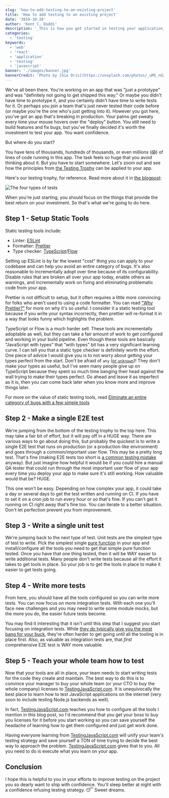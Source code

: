 ```yaml
---
slug: 'how-to-add-testing-to-an-existing-project'
title: 'How to add testing to an existing project'
date: '2019-10-28'
author: 'Kent C. Dodds'
description: '_This is how you get started in testing your application_'
categories:
  - 'testing'
keywords:
  - 'web'
  - 'react'
  - 'application'
  - 'testing'
  - 'javascript'
banner: './images/banner.jpg'
bannerCredit: 'Photo by [Gia Oris](https://unsplash.com/photos/_uM5_nG2ssc)'
---
```


We've all been there. You're working on an app that was "just a prototype" and
was "definitely not going to get shipped this way." Or maybe you didn't have
time to prototype it, and you certainly didn't have time to write tests for it.
Or perhaps you join a team that's just never tested their code before (or maybe
you're the one who's just getting into it). However you got here, you've got an
app that's breaking in production. Your palms get sweaty every time your mouse
hovers over the "deploy" button. You still need to build features and fix bugs,
but you've finally decided it's worth the investment to test your app. You want
confidence.

But where do you start?

You have tens of thousands, hundreds of thousands, or even millions (😱) of
lines of code running in this app. The task feels so huge that you avoid
thinking about it. But you have to start somewhere. Let's zoom out and see how
the principles from [the Testing Trophy](/blog/unit-vs-integration-vs-e2e-tests)
can be applied to your app.

Here's our testing trophy, for reference. Read more about it in
[the blogpost](/blog/unit-vs-integration-vs-e2e-tests):

![The four types of tests](./images/testing-trophy.png)

When you're just starting, you should focus on the things that provide the best
return on your investment. So that's what we're going to do here.

## Step 1 - Setup Static Tools

Static testing tools include:

- Linter: [ESLint](https://eslint.org/)
- Formatter: [Prettier](https://prettier.io/)
- Type checker:
  [TypeScript](https://www.typescriptlang.org/)/[Flow](https://flow.org/)

Setting up ESLint is by far the lowest "cost" thing you can apply to your
codebase and can help you avoid an entire category of bugs. It's also reasonable
to incrementally adopt over time because of its configurability. Disable rules
that are broken all over your app today, enable others as warnings, and
incrementally work on fixing and eliminating problematic code from your app.

Prettier is not difficult to setup, but it often requires a little more
convincing for folks who aren't used to using a code formatter. You can read
["Why Prettier?"](https://prettier.io/docs/en/why-prettier.html) for more on why
it's so useful. I consider it a static testing tool because if you write your
syntax incorrectly, then prettier will re-format it in a way that looks funny
which highlights the problem.

TypeScript or Flow is a much harder sell. These tools are incrementally
adoptable as well, but they can take a fair amount of work to get configured and
working in your build pipeline. Even though these tools are basically
"JavaScript with types" that "with types" bit has a very significant learning
curve. I can tell you that a static type checker is definitely worth the effort.
One piece of advice I would give you is to not worry about getting your types
perfect from the start. Don't be afraid of `any`
([or `unknown`](https://mariusschulz.com/blog/the-unknown-type-in-typescript))!
They don't make your types as useful, but I've seen many people give up on
TypeScript because they spent so much time banging their head against the wall
trying to make their types perfect. Go ahead and leave it as imperfect as it is,
then you can come back later when you know more and improve things later.

For more on the value of static testing tools, read
[Eliminate an entire category of bugs with a few simple tools](/blog/eliminate-an-entire-category-of-bugs-with-a-few-simple-tools)

## Step 2 - Make a single E2E test

We're jumping from the bottom of the testing trophy to the top here. This may
take a fair bit of effort, but it will pay off in a HUGE way. There are various
ways to go about doing this, but probably the quickest is to write a single E2E
test that runs on production (or a production-like environment) and goes through
a common/important user flow. This may be a pretty long test. That's fine
(making E2E tests too short is
[a common testing mistake](/blog/common-testing-mistakes) anyway). But just
imagine how helpful it would be if you could hire a manual QA tester that could
run through the most important user flow of your app every time you deploy your
app to make sure it's still working. How valuable would that be? HUGE.

This one won't be easy. Depending on how complex your app, it could take a day
or several days to get the test written and running on CI. If you have to set it
on a cron job to run every hour or so that's fine. If you can't get it running
on CI right away that's fine too. You can iterate to a better situation. Don't
let perfection prevent you from improvement.

## Step 3 - Write a single unit test

We're jumping back to the next type of test. Unit tests are the simplest type of
test to write. Pick the simplest single
[pure function](https://en.wikipedia.org/wiki/Pure_function) in your app and
install/configure all the tools you need to get that simple pure function
tested. Once you have that one thing tested, then it will be WAY easier to write
additional tests. Many people don't write tests because all the effort it takes
to get tools in place. So your job is to get the tools in place to make it
easier to get tests going.

## Step 4 - Write more tests

From here, you should have all the tools configured so you can write more tests.
You can now focus on more integration tests. With each one you'll face new
challenges and you may need to write some module mocks, but the more you do, the
easier future tests become.

You may find it interesting that it isn't until this step that I suggest you
start focusing on integration tests. While
[they do typically give you the most bang for your buck](/blog/write-tests),
they're often harder to get going until all the tooling is in place first. Also,
as valuable as integration tests are, that _first_ comprehensive E2E test is WAY
more valuable.

## Step 5 - Teach your whole team how to test

Now that your tools are all in place, your team needs to start writing tests for
the code they create and maintain. The best way to do this is to convince your
manager to buy your whole team (or your CTO to buy the whole company) licenses
to [TestingJavaScript.com](https://testingjavascript.com). It is unequivocally
the best place to learn how to test JavaScript applications on the internet
(very soon to include testing Node.js backends as well).

In fact, [TestingJavaScript.com](https://testingjavascript.com) teaches you
how to configure all the tools I mention in this blog post, so I'd recommend
that you get your boss to buy you licenses for it before you start working so
you can save yourself the headache of learning how to get them configured and
just get work done.

Having everyone learning from
[TestingJavaScript.com](https://testingjavascript.com) will unify your team's
testing strategy and save yourself a TON of time trying to decide the best way
to approach the problem. [TestingJavaScript.com](https://testingjavascript.com)
gives that to you. All you need to do is execute what you learn on your app.

## Conclusion

I hope this is helpful to you in your efforts to improve testing on the project
you so dearly want to ship with confidence. You'll sleep better at night with a
confidence infusing testing strategy. 😴 Sweet dreams.
